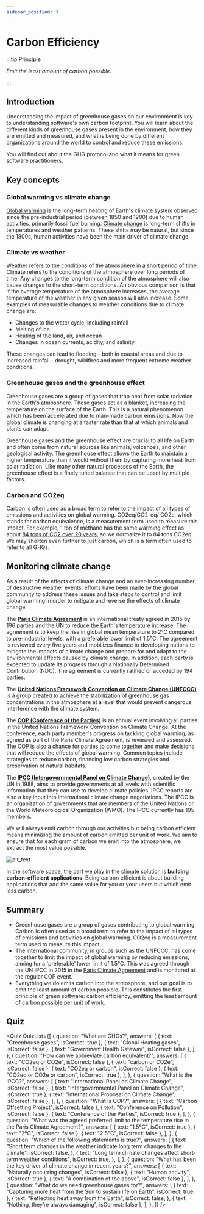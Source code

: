 ```yaml
---
sidebar_position: 3
---
```



# Carbon Efficiency

:::tip Principle

_Emit the least amount of carbon possible._

:::

## Introduction

Understanding the impact of greenhouse gases on our environment is key to understanding software's own carbon footprint. You will learn about the different kinds of greenhouse gases present in the environment, how they are emitted and measured, and what is being done by different organizations around the world to control and reduce these emissions.

You will find out about the GHG protocol and what it means for green software practitioners.

## Key concepts

### Global warming vs climate change

[Global warming](https://climate.nasa.gov/global-warming-vs-climate-change/) is the long-term heating of Earth's climate system observed since the pre-industrial period (between 1850 and 1900) due to human activities, primarily fossil fuel burning. [Climate change](https://climate.nasa.gov/global-warming-vs-climate-change/) is long-term shifts in temperatures and weather patterns. These shifts may be natural, but since the 1800s, human activities have been the main driver of climate change.

### Climate vs weather

Weather refers to the conditions of the atmosphere in a short period of time. Climate refers to the conditions of the atmosphere over long periods of time. Any changes to the long-term condition of the atmosphere will also cause changes to the short-term conditions. An obvious comparison is that if the average temperature of the atmosphere increases, the average temperature of the weather in any given season will also increase. Some examples of measurable changes to weather conditions due to climate change are:

- Changes to the water cycle, including rainfall
- Melting of ice
- Heating of the land, air, and ocean
- Changes in ocean currents, acidity, and salinity

These changes can lead to flooding - both in coastal areas and due to increased rainfall - drought, wildfires and more frequent extreme weather conditions.

### Greenhouse gases and the greenhouse effect

Greenhouse gases are a group of gases that trap heat from solar radiation in the Earth's atmosphere. These gases act as a blanket, increasing the temperature on the surface of the Earth. This is a natural phenomenon which has been accelerated due to man-made carbon emissions. Now the global climate is changing at a faster rate than that at which animals and plants can adapt.

Greenhouse gases and the greenhouse effect are crucial to all life on Earth and often come from natural sources like animals, volcanoes, and other geological activity. The greenhouse effect allows the Earth to maintain a higher temperature than it would without them by capturing more heat from solar radiation. Like many other natural processes of the Earth, the greenhouse effect is a finely tuned balance that can be upset by multiple factors.

### Carbon and CO2eq

Carbon is often used as a broad term to refer to the impact of all types of emissions and activities on global warming. CO2eq/CO2-eq/ CO2e, which stands for carbon equivalence, is a measurement term used to measure this impact. For example, 1 ton of methane has the same warming effect as about [84 tons of CO2 over 20 years](https://energy.ec.europa.eu/topics/oil-gas-and-coal/methane-emissions_en), so we normalize it to 84 tons CO2eq. We may shorten even further to just carbon, which is a term often used to refer to all GHGs.

## Monitoring climate change

As a result of the effects of climate change and an ever-increasing number of destructive weather events, efforts have been made by the global community to address these issues and take steps to control and limit global warming in order to mitigate and reverse the effects of climate change.

The [**Paris Climate Agreement**](https://unfccc.int/process-and-meetings/the-paris-agreement/the-paris-agreement) is an international treaty agreed in 2015 by 196 parties and the UN to reduce the Earth's temperature increase. The agreement is to keep the rise in global mean temperature to 2°C compared to pre-industrial levels, with a preferable lower limit of 1.5°C. The agreement is reviewed every five years and mobilizes finance to developing nations to mitigate the impacts of climate change and prepare for and adapt to the environmental effects caused by climate change. In addition, each party is expected to update its progress through a Nationally Determined Contribution (NDC). The agreement is currently ratified or acceded by 194 parties.

The [**United Nations Framework Convention on Climate Change (UNFCCC)**](https://unfccc.int/process-and-meetings/the-convention/what-is-the-united-nations-framework-convention-on-climate-change) is a group created to achieve the stabilization of greenhouse gas concentrations in the atmosphere at a level that would prevent dangerous interference with the climate system.

The [**COP (Conference of the Parties)**](https://unfccc.int/process/bodies/supreme-bodies/conference-of-the-parties-cop) is an annual event involving all parties in the United Nations Framework Convention on Climate Change. At the conference, each party member's progress on tackling global warming, as agreed as part of the Paris Climate Agreement, is reviewed and assessed. The COP is also a chance for parties to come together and make decisions that will reduce the effects of global warming. Common topics include strategies to reduce carbon, financing low carbon strategies and preservation of natural habitats.

The [**IPCC (Intergovernmental Panel on Climate Change)**](https://www.ipcc.ch/about/), created by the UN in 1988, aims to provide governments at all levels with scientific information that they can use to develop climate policies. IPCC reports are also a key input into international climate change negotiations. The IPCC is an organization of governments that are members of the United Nations or the World Meteorological Organization (WMO). The IPCC currently has 195 members.

We will always emit carbon through our activities but being carbon efficient means minimizing the amount of carbon emitted per unit of work. We aim to ensure that for each gram of carbon we emit into the atmosphere, we extract the most value possible.

![alt_text](./images/02_monitoring_climate_change.png "image_tooltip")

In the software space, the part we play in the climate solution is **building carbon-efficient applications**. Being carbon efficient is about building applications that add the same value for you or your users but which emit less carbon.

## Summary

- Greenhouse gases are a group of gases contributing to global warming. Carbon is often used as a broad term to refer to the impact of all types of emissions and activities on global warming. CO2eq is a measurement term used to measure this impact.
- The international community, in groups such as the UNFCCC, has come together to limit the impact of global warming by reducing emissions, aiming for a 'preferable' lower limit of 1.5°C. This was agreed through the UN IPCC in 2015 in the [Paris Climate Agreement](https://unfccc.int/process-and-meetings/the-paris-agreement/the-paris-agreement) and is monitored at the regular COP event.
- Everything we do emits carbon into the atmosphere, and our goal is to emit the least amount of carbon possible. This constitutes the first principle of green software: carbon efficiency, emitting the least amount of carbon possible per unit of work.

## Quiz

<Quiz
  QuizList={[
    {
      question: "What are GHGs?",
      answers: [
        { text: "Greenhouse gases", isCorrect: true },
        { text: "Global Heating gases", isCorrect: false },
        { text: "Government Health Gateway", isCorrect: false },
      ],
    },
    {
      question: "How can we abbreviate carbon equivalent?",
      answers: [
        { text: "CO2eq or CO2e", isCorrect: false },
        { text: "carbon or CO2e", isCorrect: false },
        { text: "CO2eq or carbon", isCorrect: false },
        { text: "CO2eq or CO2e or carbon", isCorrect: true },
      ],
    },
    {
      question: "What is the IPCC?",
      answers: [
        { text: "International Panel on Climate Change", isCorrect: false },
        { text: "Intergovernmental Panel on Climate Change", isCorrect: true },
        { text: "International Proposal on Climate Change", isCorrect: false },
      ],
    },
    {
      question: "What is COP?",
      answers: [
        { text: "Carbon Offsetting Project", isCorrect: false },
        { text: "Conference on Pollution", isCorrect: false },
        { text: "Conference of the Parties", isCorrect: true },
      ],
    },
    {
      question:
        "What was the agreed preferred limit to the temperature rise in the Paris Climate Agreement?",
      answers: [
        { text: "1.5ºC", isCorrect: true },
        { text: "2ºC", isCorrect: false },
        { text: "2.5ºC", isCorrect: false },
      ],
    },
    {
      question: "Which of the following statements is true?",
      answers: [
        {
          text: "Short term changes in the weather indicate long term changes to the climate",
          isCorrect: false,
        },
        {
          text: "Long term climate changes affect short-term weather conditions",
          isCorrect: true,
        },
      ],
    },
    {
      question:
        "What has been the key driver of climate change in recent years?",
      answers: [
        { text: "Naturally occurring changes", isCorrect: false },
        { text: "Human activity", isCorrect: true },
        { text: "A combination of the above", isCorrect: false },
      ],
    },
    {
      question: "What do we need greenhouse gases for?",
      answers: [
        {
          text: "Capturing more heat from the Sun to sustain life on Earth",
          isCorrect: true,
        },
        {
          text: "Reflecting heat away from the Earth",
          isCorrect: false,
        },
        { text: "Nothing, they’re always damaging", isCorrect: false },
      ],
    },
  ]}
/>
